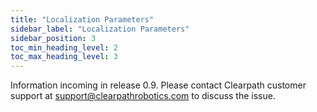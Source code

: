 ```yaml
---
title: "Localization Parameters"
sidebar_label: "Localization Parameters"
sidebar_position: 3
toc_min_heading_level: 2
toc_max_heading_level: 3
---
```


Information incoming in release 0.9. Please contact Clearpath customer support at <support@clearpathrobotics.com> to discuss the issue.
